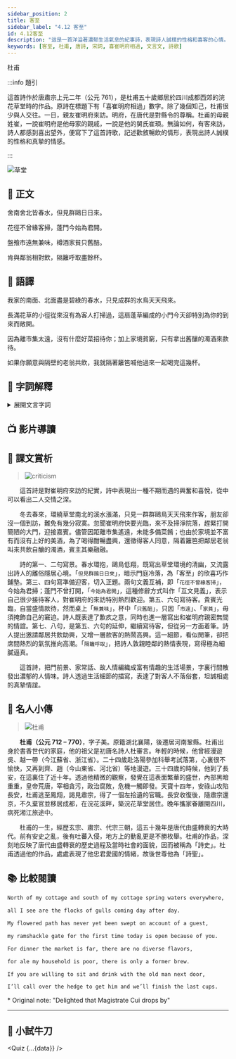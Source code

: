 ```yaml
---
sidebar_position: 2
title: 客至
sidebar_label: "4.12 客至"
id: 4.12客至
description: "這是一首洋溢著濃郁生活氣息的紀事詩，表現詩人誠樸的性格和喜客的心情。"
keywords: [客至, 杜甫, 唐詩, 宋詞, 喜崔明府相過, 文言文, 詩歌]
---
```


<p className="source-text">杜甫</p>

:::info 題引

<p className="pre-text">這首詩作於唐肅宗上元二年（公元 761），是杜甫五十歲鄉居於四川成都西郊的浣花草堂時的作品。原詩在標題下有「喜崔明府相過」數字。除了幾個知己，杜甫很少與人交往。一日，親友崔明府來訪。明府，在唐代是對縣令的尊稱。杜甫的母親姓崔，一說崔明府是他母家的親戚，一說是他的舅氏崔頊。無論如何，有客來訪，詩人都感到喜出望外，便寫下了這首詩歌，記述歡敘暢飲的情形，表現出詩人誠樸的性格和真摯的情感。</p>

:::

![草堂](/img/S1/4.12客至/cottage.jpg)

## 📖 正文

<div className="main-text poetry">

<p><Annotate title="房屋，此指「草堂」。">舍</Annotate>南舍北皆<Annotate title="春天漲滿的溪水。">春水</Annotate>，<Annotate title="只見。">但見</Annotate>群<Annotate title="一種水鳥，翅尖而長，善飛翔，能游泳，羽毛一般灰、白色，頭大，嘴扁，捕食魚類。">鷗</Annotate>日日來。</p>

<p>花徑不曾<Annotate title="因。">緣</Annotate>客掃，<Annotate title="用蓬草編成的門，即簡陋的門。">蓬門</Annotate>今始為<Annotate title="指崔明府。">君</Annotate>開。</p>

<p><Annotate title="菜餚。飧：熟食，粵 [孫]，[syun1]。">盤飧</Annotate>市遠<Annotate title="菜餚只有一樣，沒有第二樣。">無兼味</Annotate>，<Annotate title="指酒杯中的酒。樽：本作「尊」，酒杯。">樽酒</Annotate>家貧只<Annotate title="不是新釀的酒。醅：未經蒸濾的酒，粵 [胚]，[pui1]。">舊醅</Annotate>。</p>

<p><Annotate title="願意。">肯</Annotate>與鄰翁相對飲，<Annotate title="隔着籬笆。">隔籬</Annotate><Annotate title="呼來。取：語助詞，等於「得」。">呼取</Annotate><Annotate title="把酒喝光，一滴不留。">盡餘杯</Annotate>。</p>

</div>

## 📝 語譯

<div className="translation-text" style={{textIndent: 0}}>

我家的南面、北面盡是碧綠的春水，只見成群的水鳥天天飛來。

長滿花草的小徑從來沒有為客人打掃過，這扇蓬草編成的小門今天卻特別為你的到來而敞開。

因為離市集太遠，沒有什麼好菜招待你；加上家境貧窮，只有拿出舊釀的濁酒來款待。

如果你願意與隔壁的老翁共飲，我就隔著籬笆喊他過來一起喝完這幾杯。

</div>

## 💬 字詞解釋

<details>
  <summary>展開文言字詞</summary>

1. 舍：房屋，此指「草堂」。

2. 春水：春天漲滿的溪水。

3. 但見：只見。

4. 鷗：一種水鳥，翅尖而長，善飛翔，能游泳，羽毛一般灰、白色，頭大，嘴扁，捕食魚類。

5. 緣：因。

6. 蓬門：用蓬草編成的門，即簡陋的門。

7. 君：指崔明府。

8. 盤飧：菜餚。飧：熟食，<span className="py-circle">粵</span> [孫]，[syun1]。

9. 無兼味：菜餚只有一樣，沒有第二樣。

10. 樽酒：指酒杯中的酒。樽：本作「尊」，酒杯。

11. 舊醅：不是新釀的酒。醅：未經蒸濾的酒，<span className="py-circle">粵</span> [胚]，[pui1]。

12. 肯：願意。

13. 隔籬：隔着籬笆。

14. 呼取：呼來。取：語助詞，等於「得」。

15. 盡餘杯：把酒喝光，一滴不留。

</details>

## 📺 影片導讀

<Tabs>
  <TabItem value="作者介紹" default>
    <Youtube id="Baj89RM0xkI" />
  </TabItem>
  <TabItem value="陳耀南教授講解">
    <Youtube id="Z8wKarU1bKs" />
  </TabItem>
</Tabs>

## 🌈 課文賞析

> ![criticism](/img/S1/4.12客至/picture.jpg)

　　這首詩是對崔明府來訪的紀實，詩中表現出一種不期而遇的興奮和喜悅，從中可以看出二人交情之深。

　　冬去春來，環繞草堂南北的溪水漲滿，只見一群群鷗鳥天天飛來作客，朋友卻沒一個到訪，難免有幾分寂寞。忽聞崔明府快要光臨，來不及掃淨院落，趕緊打開簡陋的大門，迎接嘉賓。儘管因距離市集遙遠，未能多備菜餚；也由於家境並不富有而沒有上好的美酒，為了喝得酣暢盡興，還徵得客人同意，隔着籬笆把鄰居老翁叫來共飲自釀的濁酒，賓主其樂融融。

　　詩的第一、二句寫景。春水環抱，鷗鳥低翔，既寫出草堂環境的清幽，又流露出詩人的離俗隱居心境。「`但見群鷗日日來`」，暗示門庭冷落，為「客至」的欣喜巧作鋪墊。第三、四句寫準備迎客，切入正題。兩句文義互補，即「`花徑不曾緣客掃`」，今始為君掃；蓬門不曾打開，「`今始為君開`」，這種修辭方式叫作「互文見義」，表示自己很少接待客人，對崔明府的來訪特別熱烈歡迎。第五、六句寫待客。貴賓光臨，自當盛情款待，然而桌上「`無兼味`」，杯中「`只舊醅`」，只因「`市遠`」、「`家貧`」，毋須掩飾自己的窘迫。詩人既表達了歉疚之意，同時也進一層寫出和崔明府親密無間的情誼。第七、八句，是第五、六句的延伸，繼續寫待客，但從另一方面着筆。詩人提出邀請鄰居共飲助興，又增一層款客的熱鬧高興。這一細節，看似閒筆，卻把席間熱烈的氣氛推向高潮。「`隔籬呼取`」，把詩人敦親睦鄰的熱情表現，寫得極為細膩逼真。

　　這首詩，把門前景、家常話、故人情編織成富有情趣的生活場景，字裏行間散發出濃郁的人情味。詩人透過生活細節的描寫，表達了對客人不落俗套，坦誠相處的真摯情誼。

## 🦹 名人小傳

> ![杜甫](/img/S1/4.12客至/DuFu.jpg)

　　**杜甫（公元 712 – 770）**，字子美。原籍湖北襄陽，後遷居河南鞏縣。杜甫出身於書香世代的家庭，他的祖父是初唐名詩人杜審言。年輕的時候，他曾經漫遊吳、越一帶（今江蘇省、浙江省）。二十四歲赴洛陽參加科舉考試落第，心裏很不愉快，又再到齊、趙（今山東省、河北省）等地漫遊。三十四歲的時候，他到了長安，在這裏住了近十年。透過他精微的觀察，發覺在這表面繁華的盛世，內部黑暗重重，皇帝荒唐，宰相貪污，政治腐敗，危機一觸即發。天寶十四年，安祿山攻陷長安，杜甫逃至鳳翔，謁見肅宗，得了一個左拾遺的官職。長安收復後，隨肅宗還京，不久棄官並移居成都，在浣花溪畔，築浣花草堂居住。晚年攜家眷離開四川，病死湘江旅途中。

　　杜甫的一生，經歷玄宗、肅宗、代宗三朝，這五十幾年是唐代由盛轉衰的大時代。前有安史之亂，後有吐蕃入侵，地方上的動亂更是不勝枚舉。杜甫的作品，深刻地反映了唐代由盛轉衰的歷史過程及當時社會的面貌，因而被稱為「詩史」。杜甫透過他的作品，處處表現了他忠君愛國的情緒，故後世尊他為「詩聖」。

## 📚 比較閱讀

```txt title="A Guest Comes* translated by Stephen Owen"<sup>1</sup>
North of my cottage and south of my cottage spring waters everywhere,

all I see are the flocks of gulls coming day after day.

My flowered path has never yet been swept on account of a guest,

my ramshackle gate for the first time today is open because of you.

For dinner the market is far, there are no diverse flavors,

for ale my household is poor, there is only a former brew.

If you are willing to sit and drink with the old man next door,

I’ll call over the hedge to get him and we’ll finish the last cups.
```

<span id="fn-1">* Original note: "Delighted that Magistrate Cui drops by"</span>

---

## 🚀 小試牛刀


<Quiz {...{data}} />